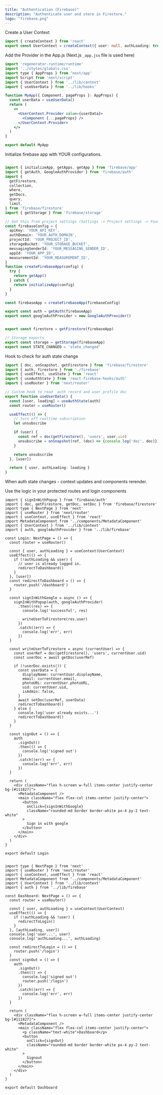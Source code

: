 ```yaml
---
title: "Authentication (Firebase)"
description: "Authenticate user and store in Firestore."
logo: "firebase.png"
---
```


Create a User Context

```typescript:context.ts
import { createContext } from 'react'
export const UserContext = createContext({ user: null, authLoading: true })
```

Add the Provider in the App.js (Next.js `_app.jsx` file is used here)

```typescript:_app.jsx
import 'regenerator-runtime/runtime'
import '../styles/globals.css'
import type { AppProps } from 'next/app'
import Script from 'next/script'
import { UserContext } from '../lib/context'
import { useUserData } from '../lib/hooks'

function MyApp({ Component, pageProps }: AppProps) {
  const userData = useUserData()
  return (
    <>
      <UserContext.Provider value={userData}>
        <Component {...pageProps} />
      </UserContext.Provider>
    </>
  )
}

export default MyApp

```

Initialize firebase app with YOUR configurations.

```typescript:firebase.ts

import { initializeApp, getApps, getApp } from 'firebase/app'
import { getAuth, GoogleAuthProvider } from 'firebase/auth'
import {
  getFirestore,
  collection,
  where,
  getDocs,
  query,
  limit,
} from 'firebase/firestore'
import { getStorage } from 'firebase/storage'

// Get this from project settings (Settings -> Project settings -> Found at the bottom.)
const firebaseConfig = {
  apiKey: 'YOUR_API_KEY',
  authDomain: 'YOUR_AUTH_DOMAIN',
  projectId: 'YOUR_PROJECT_ID',
  storageBucket: 'YOUR_STORAGE_BUCKET',
  messagingSenderId: 'YOUR_MESSAGING_SENDER_ID',
  appId: 'YOUR_APP_ID',
  measurementId: 'YOUR_MEASUREMENT_ID',
}
function createFirebaseApp(config) {
  try {
    return getApp()
  } catch {
    return initializeApp(config)
  }
}

const firebaseApp = createFirebaseApp(firebaseConfig)

export const auth = getAuth(firebaseApp)
export const googleAuthProvider = new GoogleAuthProvider()


export const firestore = getFirestore(firebaseApp)

// Storage exports
export const storage = getStorage(firebaseApp)
export const STATE_CHANGED = 'state_changed'
```

Hook to check for auth state change

```typescript:hooks.ts
import { doc, onSnapshot, getFirestore } from 'firebase/firestore'
import { auth, firestore } from './firebase'
import { useEffect, useState } from 'react'
import { useAuthState } from 'react-firebase-hooks/auth'
import { useRouter } from 'next/router'

// Custom hook to read  auth record and user profile doc
export function useUserData() {
  const [user, loading] = useAuthState(auth)
  const router = useRouter()

  useEffect(() => {
    // turn off realtime subscription
    let unsubscribe

    if (user) {
      const ref = doc(getFirestore(), 'users', user.uid)
      unsubscribe = onSnapshot(ref, (doc) => {console.log('doc', doc)})
    }

    return unsubscribe
  }, [user])

  return { user, authLoading: loading }
}
```

When auth state changes - context updates and components rerender.

Use the logic in your protected routes and login components

```typescript:login.tsx
import { signInWithPopup } from 'firebase/auth'
import { doc, getFirestore, getDoc, setDoc } from 'firebase/firestore'
import type { NextPage } from 'next'
import { useRouter } from 'next/router'
import { useContext, useEffect } from 'react'
import MetadataComponent from '../components/MetadataComponent'
import { UserContext } from '../lib/context'
import { auth, googleAuthProvider } from '../lib/firebase'

const Login: NextPage = () => {
  const router = useRouter()

  const { user, authLoading } = useContext(UserContext)
  useEffect(() => {
    if (!authLoading && user) {
      // user is already logged in.
      redirectToDashboard()
    }
  }, [user])
  const redirectToDashboard = () => {
    router.push('/dashboard')
  }

  const signInWithGoogle = async () => {
    signInWithPopup(auth, googleAuthProvider)
      .then((res) => {
        console.log('successful', res)

        writeUserToFirestore(res.user)
      })
      .catch((err) => {
        console.log('err', err)
      })
  }

  const writeUserToFirestore = async (currentUser) => {
    const userRef = doc(getFirestore(), 'users', currentUser.uid)
    const userDoc = await getDoc(userRef)

    if (!userDoc.exists()) {
      const userData = {
        displayName: currentUser.displayName,
        email: currentUser.email,
        photoURL: currentUser.photoURL,
        uid: currentUser.uid,
        isAdmin: false,
      }
      await setDoc(userRef, userData)
      redirectToDashboard()
    } else {
      console.log('user already exists...')
      redirectToDashboard()
    }
  }

  const signOut = () => {
    auth
      .signOut()
      .then(() => {
        console.log('signed out')
      })
      .catch((err) => {
        console.log('err', err)
      })
  }

  return (
    <div className="flex h-screen w-full items-center justify-center bg-[#111827]">
      <MetadataComponent />
      <main className="flex flex-col items-center justify-center">
        <button
          onClick={signInWithGoogle}
          className="rounded-md border border-white px-4 py-2 text-white"
        >
          Sign in with google
        </button>
      </main>
    </div>
  )
}

export default Login


```

```typescript:Dashboard.tsx
import type { NextPage } from 'next'
import { useRouter } from 'next/router'
import { useContext, useEffect } from 'react'
import MetadataComponent from '../components/MetadataComponent'
import { UserContext } from '../lib/context'
import { auth } from '../lib/firebase'

const Dashboard: NextPage = () => {
  const router = useRouter()

  const { user, authLoading } = useContext(UserContext)
  useEffect(() => {
    if (!authLoading && !user) {
      redirectToLogin()
    }
  }, [authLoading, user])
  console.log('user...', user)
  console.log('authLoading...', authLoading)

  const redirectToLogin = () => {
    router.push('/login')
  }
  const signOut = () => {
    auth
      .signOut()
      .then(() => {
        console.log('signed out')
        router.push('/login')
      })
      .catch((err) => {
        console.log('err', err)
      })
  }

  return (
    <div className="flex h-screen w-full items-center justify-center bg-[#111827]">
      <MetadataComponent />
      <main className="flex flex-col items-center justify-center">
        <p className="text-white">Dashboard</p>
        <button
          onClick={signOut}
          className="rounded-md border border-white px-4 py-2 text-white"
        >
          Signout
        </button>
      </main>
    </div>
  )
}

export default Dashboard


```
